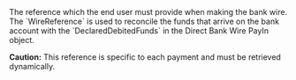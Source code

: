   
<ResponseField name="WireReference" type="string" >  
<MaxLength255Characters />    
The reference which the end user must provide when making the bank wire. The `WireReference` is used to reconcile the funds that arrive on the bank account with the `DeclaredDebitedFunds` in the Direct Bank Wire PayIn object.  

**Caution:** This reference is specific to each payment and must be retrieved dynamically.
</ResponseField>